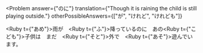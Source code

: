 
<Problem
  answer={"のに"}
  translation={"Though it is raining the child is still playing outside."}
  otherPossibleAnswers={["が", "けれど", "けれども"]}
>
  <Ruby t={"あめ"}>雨</Ruby>が　<Ruby t={"ふ"}>降</Ruby>っている<Hide>のに</Hide>　あの<Ruby t={"こども"}>子供</Ruby>は　まだ　<Ruby t={"そと"}>外</Ruby>で　<Ruby t={"あそ"}>遊</Ruby>んでいます。
</Problem>